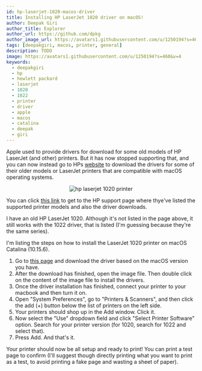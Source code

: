 ```yaml
---
id: hp-laserjet-1020-macos-driver
title: Installing HP LaserJet 1020 driver on macOS!
author: Deepak Giri
author_title: Explorer
author_url: https://github.com/dpkg
author_image_url: https://avatars1.githubusercontent.com/u/1250194?s=460&v=4
tags: [deepakgiri, macos, printer, general]
description: TODO
image: https://avatars1.githubusercontent.com/u/1250194?s=460&v=4
keywords:
  - deepakgiri
  - hp
  - hewlett packard
  - laserjet
  - 1020
  - 1022
  - printer
  - driver
  - apple
  - macos
  - catalina
  - deepak
  - giri
---
```


Apple used to provide drivers for download for some old models of HP LaserJet (and other) printers.
But it has now stopped supporting that, and you can now instead go to HPs [website](https://www.support.hp.com/th-en/document/c05900790)
to download the drivers for some of their older models or LaserJet printers that are compatible with macOS operating systems.

<p align="center">
  <img alt="hp laserjet 1020 printer" src="https://ssl-product-images.www8-hp.com/digmedialib/prodimg/lowres/c03009416.png" />
</p>

You can click [this link](https://www.support.hp.com/th-en/document/c05900790#AbT0) to get to the HP support page
where thye've listed the supported printer models and also the driver downloads.

I have an old HP LaserJet 1020. Although it's not listed in the page above, it still works with the 1022 driver, that is listed
(I'm guessing because they're the same series).

I'm listing the steps on how to install the LaserJet 1020 printer on macOS Catalina (10.15.6).

1. Go to [this page](https://www.support.hp.com/th-en/document/c05900790) and download the driver based on the macOS version you have.
2. After the download has finished, open the image file. Then double click on the content of the image file to install the drivers.
3. Once the driver installation has finished, connect your printer to your macbook and then turn it on.
4. Open "System Preferences", go to "Printers & Scanners", and then click the add (+) button below the list of printers on the left side.
5. Your printers should shop up in the Add window. Click it.
6. Now select the "Use" dropdown field and click "Select Printer Software" option. Search for your printer version (for 1020, search for 1022 and select that).
7. Press Add. And that's it.

Your printer should now be all setup and ready to print! You can print a test page to confirm
(I'll suggest though directly printing what you want to print as a test, to avoid printing a fake page and wasting a sheet of paper).

